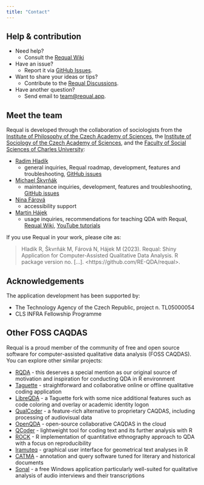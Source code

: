 ```yaml
---
title: "Contact"
---
```


## Help & contribution

- Need help?
  - Consult the [Requal Wiki](https://github.com/RE-QDA/requal/wiki)
- Have an issue?
  - Report it via [GitHub Issues](https://github.com/RE-QDA/requal).
- Want to share your ideas or tips?
  - Contribute to the [Requal Discussions](https://github.com/RE-QDA/requal/discussions).
- Have another question?
  - Send email to [team@requal.app](mailto:team@requal.app). 

## Meet the team

Requal is developed through the collaboration of sociologists from the [Institute of Philosophy of the Czech Academy of Sciences](https://www.flu.cas.cz/en/), the [Institute of Sociology of the Czech Academy of Sciences](https://www.soc.cas.cz/en/), and the [Faculty of Social Sciences of Charles University](https://iss.fsv.cuni.cz/en):

- [Radim Hladík](https://stss.flu.cas.cz/all/people/radim-hladik)
  - general inquiries, Requal roadmap, development, features and troubleshooting, [GitHub issues](https://github.com/RE-QDA/requal/issues)
- [Michael Škvrňák](https://www.soc.cas.cz/en/staff/michael-skvrnak)
  - maintenance inquiries, development, features and troubleshooting, [GitHub issues](https://github.com/RE-QDA/requal/issues)
- [Nina Fárová](https://www.soc.cas.cz/en/staff/nina-farova)
  - accessibility support
- [Martin Hájek](https://fsv.cuni.cz/en/contacts/people/14960739) 
  - usage inquiries, recommendations for teaching QDA with Requal, [Requal Wiki](https://github.com/RE-QDA/requal/wiki/), [YouTube tutorials](https://www.youtube.com/playlist?list=PLnPxF9V0hJaKMJ2iGrpt64M0PjZlqMuKl)


If you use Requal in your work, please cite as: 

> Hladík R, Škvrňák M, Fárová N, Hájek M (2023). Requal: Shiny Application for Computer-Assisted Qualitative Data Analysis. R package version no. [...]. \<https://github.com/RE-QDA/requal\>.

## Acknowledgements

The application development has been supported by:

- The Technology Agency of the Czech Republic, project n. TL05000054
- CLS INFRA Fellowship Programme

## Other FOSS CAQDAS

Requal is a proud member of the community of free and open source software for computer-assisted qualitative data analysis (FOSS CAQDAS). You can explore other similar projects:

- [RQDA](https://rqda.r-forge.r-project.org/) - this deserves a special mention as our original source of motivation and inspiration for conducting QDA in R environment
- [Taguette](https://www.taguette.org/) - straightforward and collaborative online or offline qualitative coding application
- [LibreQDA](https://www.libreqda.org/) - a Taguette fork with some nice additional features such as code coloring and overlay or academic identity logon
- [QualCoder](https://qualcoder.wordpress.com/) - a feature-rich alternative to proprietary CAQDAS, including processing of audiovisual data
- [OpenQDA](https://openqda.org/) - open-source collaborative CAQDAS in the cloud
- [QCoder](https://github.com/ropenscilabs/qcoder) - lightweight tool for coding text and its further analysis with R
- [ROCK](https://r-packages.gitlab.io/rock/) - R implementation of quantitative ethnography approach to QDA with a focus on reproducibility
- [Iramuteq](http://www.iramuteq.org/) - graphical user interface for geometrical text analyses in R
- [CATMA](https://catma.de/) - annotation and query software tuned for literary and historical documents
- [Sonal](http://www.sonal-info.com/) - a free Windows application particularly well-suited for qualitative analysis of audio interviews and their transcriptions